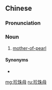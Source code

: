 ==Chinese==
{{zh-forms|type=21}}

===Pronunciation===
{{zh-pron
|m=zhēnzhūmǔ
|cat=n
}}

===Noun===
{{zh-noun}}

# [[mother-of-pearl]]

====Synonyms====
* {{zh-l|珧|tr=yáo}}

[[mg:珍珠母]]
[[ru:珍珠母]]